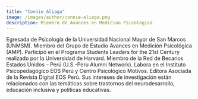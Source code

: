 ```yaml
---
title: "Connie Aliaga"
image: /images/author/connie-aliaga.png
description: Miembro de Avances en Medición Psicológica
---
```


Egresada de Psicología de la Universidad Nacional Mayor de San Marcos (UNMSM). Miembro del Grupo de Estudio Avances en Medición Psicológica (AMP). Participó en el Programa Students Leaders for the 21st Century realizado por la Universidad de Harvard. Miembro de la Red de Becarios Estados Unidos – Perú (U.S.-Peru Alumni Network). Labora en el Instituto Psicopedagógico EOS Perú y Centro Psicológico Motivos. Editora Asociada de la Revista Digital EOS Perú. Sus intereses de investigación están relacionados con las temáticas sobre trastornos del neurodesarrollo, educación inclusiva y políticas educativas. 